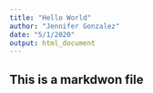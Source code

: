 ```yaml
---
title: "Hello World"
author: "Jennifer Gonzalez"
date: "5/1/2020"
output: html_document
---
```


## This is a markdwon file 